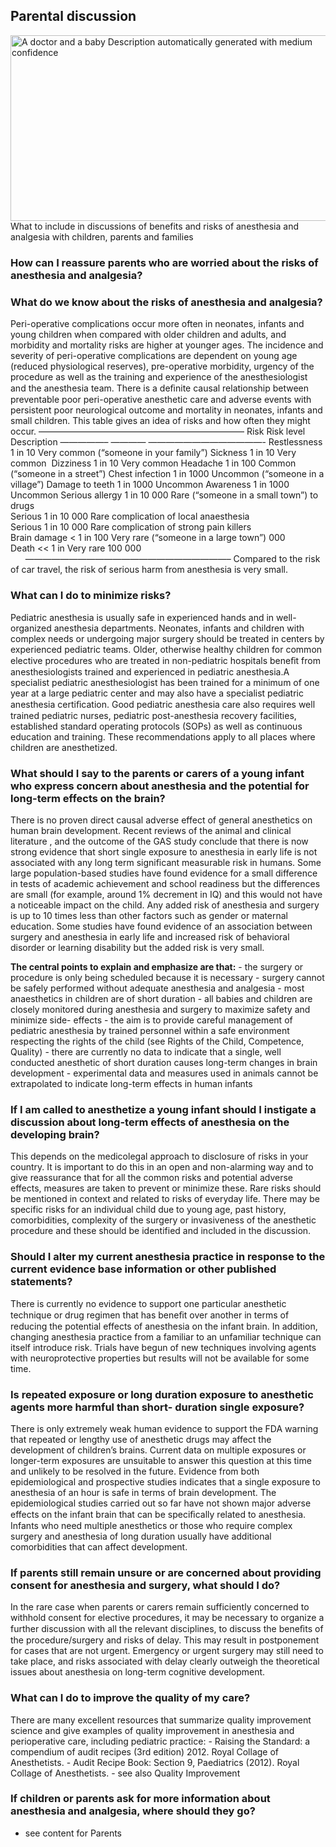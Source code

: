 ## Parental discussion
![A doctor and a baby Description automatically generated with medium confidence](media/image9.png){width="5.508333333333334in" height="3.098611111111111in"}
What to include in discussions of benefits and risks of anesthesia and analgesia with children, parents and families

### How can I reassure parents who are worried about the risks of anesthesia and analgesia?

### What do we know about the risks of anesthesia and analgesia?
Peri-operative complications occur more often in neonates, infants and young children when compared with older children and adults, and morbidity and mortality risks are higher at younger ages. The incidence and severity of peri-operative complications are dependent on young age (reduced physiological reserves), pre-operative morbidity, urgency of the procedure as well as the training and experience of the anesthesiologist and the anesthesia team. There is a deﬁnite causal relationship between preventable poor peri-operative anesthetic care and adverse events with persistent poor neurological outcome and mortality in neonates, infants and small children.
This table gives an idea of risks and how often they might occur.
  ----------------------------------------------------------------------- Risk      Risk level   Description   ----------------- ------------ ---------------------------------------- Restlessness  1 in 10  Very common ("someone in your family")
  Sickness  1 in 10  Very common 
  Dizziness     1 in 10  Very common
  Headache  1 in 100 Common ("someone in a street")
  Chest infection   1 in 1000    Uncommon ("someone in a village")
  Damage to teeth   1 in 1000    Uncommon
  Awareness     1 in 1000    Uncommon
  Serious allergy   1 in 10 000  Rare ("someone in a small town")   to drugs       
  Serious   1 in 10 000  Rare   complication of       local anaesthesia      
  Serious   1 in 10 000  Rare   complication of       strong pain       killers        
  Brain damage  \< 1 in 100  Very rare ("someone in a large town")     000  
  Death     \<\< 1 in    Very rare     100 000  
                 -----------------------------------------------------------------------
Compared to the risk of car travel, the risk of serious harm from anesthesia is very small.

### What can I do to minimize risks?
Pediatric anesthesia is usually safe in experienced hands and in well-organized anesthesia departments. Neonates, infants and children with complex needs or undergoing major surgery should be treated in centers by experienced pediatric teams. Older, otherwise healthy children for common elective procedures who are treated in non-pediatric hospitals beneﬁt from anesthesiologists trained and experienced in pediatric anesthesia.A specialist pediatric anesthesiologist has been trained for a minimum of one year at a large pediatric center and may also have a specialist pediatric anesthesia certiﬁcation.
Good pediatric anesthesia care also requires well trained pediatric nurses, pediatric post-anesthesia recovery facilities, established standard operating protocols (SOPs) as well as continuous education and training. These recommendations apply to all places where children are anesthetized.

### What should I say to the parents or carers of a young infant who express concern about anesthesia and the potential for long-term effects on the brain?
There is no proven direct causal adverse effect of general anesthetics on human brain development. Recent reviews of the animal and clinical literature , and the outcome of the GAS study conclude that there is now strong evidence that short single exposure to anesthesia in early life is not associated with any long term significant measurable risk in humans. Some large population-based studies have found evidence for a small difference in tests of academic achievement and school readiness but the differences are small (for example, around 1% decrement in IQ) and this would not have a noticeable impact on the child. Any added risk of anesthesia and surgery is up to 10 times less than other factors such as gender or maternal education. Some studies have found evidence of an association between surgery and anesthesia in early life and increased risk of behavioral disorder or learning disability but the added risk is very small.

**The central points to explain and emphasize are that:**
- the surgery or procedure is only being scheduled because it is necessary
- surgery cannot be safely performed without adequate anesthesia and analgesia
- most anaesthetics in children are of short duration
- all babies and children are closely monitored during anesthesia and surgery to maximize safety and minimize side- effects
- the aim is to provide careful management of pediatric anesthesia by trained personnel within a safe environment respecting the rights of the child (see Rights of the Child, Competence, Quality)
- there are currently no data to indicate that a single, well conducted anesthetic of short duration causes long-term changes in brain development
- experimental data and measures used in animals cannot be extrapolated to indicate long-term effects in human infants

### If I am called to anesthetize a young infant should I instigate a discussion about long-term effects of anesthesia on the developing brain?
This depends on the medicolegal approach to disclosure of risks in your country. It is important to do this in an open and non-alarming way and to give reassurance that for all the common risks and potential adverse effects, measures are taken to prevent or minimize these. Rare risks should be mentioned in context and related to risks of everyday life. There may be specific risks for an individual child due to young age, past history, comorbidities, complexity of the surgery or invasiveness of the anesthetic procedure and these should be identified and included in the discussion.

### Should I alter my current anesthesia practice in response to the current evidence base information or other published statements?
There is currently no evidence to support one particular anesthetic technique or drug regimen that has beneﬁt over another in terms of reducing the potential effects of anesthesia on the infant brain. In addition, changing anesthesia practice from a familiar to an unfamiliar technique can itself introduce risk. Trials have begun of new techniques involving agents with neuroprotective properties but results will not be available for some time.

### Is repeated exposure or long duration exposure to anesthetic agents more harmful than short- duration single exposure?
There is only extremely weak human evidence to support the FDA warning that repeated or lengthy use of anesthetic drugs may affect the development of children's brains. Current data on multiple exposures or longer-term exposures are unsuitable to answer this question at this time and unlikely to be resolved in the future. Evidence from both epidemiological and prospective studies indicates that a single exposure to anesthesia of an hour is safe in terms of brain development. The epidemiological studies carried out so far have not shown major adverse effects on the infant brain that can be speciﬁcally related to anesthesia. Infants who need multiple anesthetics or those who require complex surgery and anesthesia of long duration usually have additional comorbidities that can affect development.

### If parents still remain unsure or are concerned about providing consent for anesthesia and surgery, what should I do? 
In the rare case when parents or carers remain sufficiently concerned to withhold consent for elective procedures, it may be necessary to organize a further discussion with all the relevant disciplines, to discuss the beneﬁts of the procedure/surgery and risks of delay. This may result in postponement for cases that are not urgent. Emergency or urgent surgery may still need to take place, and risks associated with delay clearly outweigh the theoretical issues about anesthesia on long-term cognitive development.

### What can I do to improve the quality of my care?
There are many excellent resources that summarize quality improvement science and give examples of quality improvement in anesthesia and perioperative care, including pediatric practice:
- Raising the Standard: a compendium of audit recipes (3rd edition) 2012. Royal Collage of Anesthetists.
- Audit Recipe Book: Section 9, Paediatrics (2012). Royal Collage of Anesthetists.
- see also Quality Improvement

### If children or parents ask for more information about anesthesia and analgesia, where should they go?
- see content for Parents

